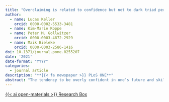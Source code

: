 ```yaml
---
title: "Overclaiming is related to confidence but not to dark triad personality traits or stated and revealed risk preferences"
author:
  - name: Lucas Keller
    orcid: 0000-0002-5533-3481
  - name: Kim-Marie Koppe
  - name: Peter M. Gollwitzer
    orcid: 0000-0003-4872-2929
  - name: Maik Bieleke
    orcid: 0000-0003-2586-1416
doi: 10.1371/journal.pone.0255207
date: '2021'
date-format: "YYYY"
categories:
  - journal article
description: "**{{< fa newspaper >}} PLoS ONE**"
abstract: "The tendency to be overly confident in one’s future and skills has long been studied. More recently, a correlate of this overconfidence, the tendency to overclaim knowledge, has been in the focus of research. Its antecedents and downstream behavioral consequences are still in question. In a sample of undergraduate students (*N* = 168), we tested whether a set of characteristics of the person (e.g., age, gender) and personality traits (i.e., the Dark Triad) is related to overclaiming knowledge. Moreover, we investigated whether overclaiming, in turn, predicts risk preferences. To this end, we asked individuals to rate their confidence in solving a set of different math problems and their familiarity with a set of math concepts. Some of these concepts were nonexistent, thereby allowing participants to overclaim knowledge. Participants then stated their general risk preference and performed three tasks revealing their general, financial, and social risk preferences. We demonstrated the hypothesized relationship between overclaiming and confidence. Furthermore, we observed that the assessed characteristics of the person were not correlated with overclaiming. If anything, height and digit ratio, a phenomenological correlate of hormonal differences during development, tended to be associated with overclaiming. Surprisingly, overclaiming was not at all related to risk preferences or personality traits. This set of results shows the need for relevant theoretical and methodological refinements."
---
```


<a class="btn btn-dark rounded-pill" href="https://researchbox.org/201" role="button">{{< ai open-materials >}} Research Box</a>
